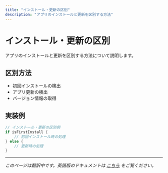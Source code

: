```yaml
---
title: "インストール・更新の区別"
description: "アプリのインストールと更新を区別する方法"
---
```


# インストール・更新の区別

アプリのインストールと更新を区別する方法について説明します。

## 区別方法

- 初回インストールの検出
- アプリ更新の検出
- バージョン情報の取得

## 実装例

```swift
// インストール・更新の区別例
if isFirstInstall {
    // 初回インストール時の処理
} else {
    // 更新時の処理
}
```

---

*このページは翻訳中です。英語版のドキュメントは [こちら](/hc/en-us/articles/4403910297620-Install-Update-differentiation) をご覧ください。*
